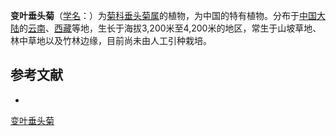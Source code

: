 {{Speciesbox
| name = 变叶垂头菊
| status = 
| status_system = 
| image =
| genus = Cremanthodium
| species = variifolium
| authority = Good
}}

'''变叶垂头菊'''（[[学名|学名]]：{{lang|la|''Cremanthodium variifolium''}}）为[[菊科|菊科]][[垂头菊属|垂头菊属]]的植物，为中国的特有植物。分布于[[中国大陆|中国大陆]]的[[云南|云南]]、[[西藏|西藏]]等地，生长于海拔3,200米至4,200米的地区，常生于山坡草地、林中草地以及竹林边缘，目前尚未由人工引种栽培。

== 参考文献 ==
<div class="references-small">
* {{cite web| url =http://www.bioinfo.cn/db05/KmzwSpecies.php?action=view&id=3321| title =变叶垂头菊| work =《中国高等植物数据库全库》| publisher =中国科学院微生物研究所| author =昆明植物研究所| accessdate =2009-02-24| deadurl =yes| archiveurl =https://web.archive.org/web/20160305065655/http://www.bioinfo.cn/db05/KmzwSpecies.php?action=view&id=3321| archivedate =2016-03-05}}
</div>
{{Taxonbar|from=Q10912855}}

[[Category:垂头菊属|变叶垂头菊]]


{{植物小作品}}